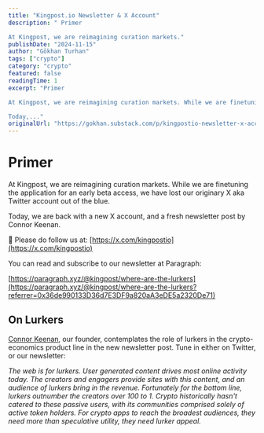 ```yaml
---
title: "Kingpost.io Newsletter & X Account"
description: " Primer

At Kingpost, we are reimagining curation markets."
publishDate: "2024-11-15"
author: "Gökhan Turhan"
tags: ["crypto"]
category: "crypto"
featured: false
readingTime: 1
excerpt: "Primer

At Kingpost, we are reimagining curation markets. While we are finetuning the application for an early beta access, we have lost our originary X aka Twitter account out of the blue.

Today,..."
originalUrl: "https://gokhan.substack.com/p/kingpostio-newsletter-x-account"
---
```


# Primer

At Kingpost, we are reimagining curation markets. While we are finetuning the application for an early beta access, we have lost our originary X aka Twitter account out of the blue.

Today, we are back with a new X account, and a fresh newsletter post by Connor Keenan.

🤴 Please do follow us at: [https://x.com/kingpostio](https://x.com/kingpostio)

You can read and subscribe to our newsletter at Paragraph:

[https://paragraph.xyz/@kingpost/where-are-the-lurkers](https://paragraph.xyz/@kingpost/where-are-the-lurkers?referrer=0x36de990133D36d7E3DF9a820aA3eDE5a2320De71)

## On Lurkers

[Connor Keenan](https://twitter.com/connorkeenan), our founder, contemplates the role of lurkers in the crypto-economics product line in the new newsletter post. Tune in either on Twitter, or our newsletter:

*The web is for lurkers. User generated content drives most online activity today. The creators and engagers provide sites with this content, and an audience of lurkers bring in the revenue. Fortunately for the bottom line, lurkers outnumber the creators over 100 to 1. Crypto historically hasn't catered to these passive users, with its communities comprised solely of active token holders. For crypto apps to reach the broadest audiences, they need more than speculative utility, they need lurker appeal.*
